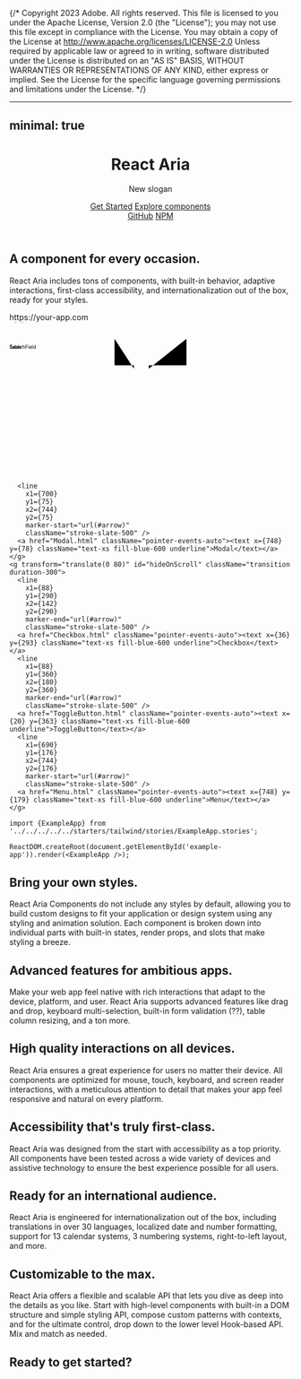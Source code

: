 {/* Copyright 2023 Adobe. All rights reserved.
This file is licensed to you under the Apache License, Version 2.0 (the "License");
you may not use this file except in compliance with the License. You may obtain a copy
of the License at http://www.apache.org/licenses/LICENSE-2.0
Unless required by applicable law or agreed to in writing, software distributed under
the License is distributed on an "AS IS" BASIS, WITHOUT WARRANTIES OR REPRESENTATIONS
OF ANY KIND, either express or implied. See the License for the specific language
governing permissions and limitations under the License. */}



---
minimal: true
---

<header className="text-center py-40 bg-gradient-to-r from-blue-300 to-slate-300">

# React Aria

New slogan

<div className="inline-flex gap-4 mt-10">
  <a href="getting-started.html" className="bg-purple-600 text-white text-xl px-8 py-4 rounded-lg">Get Started</a>
  <a href="components.html" className="bg-purple-600 text-white text-xl px-8 py-4 rounded-lg">Explore components</a>
</div>

<nav className="absolute right-0 top-0 p-4">
  <a href="https://github.com/adobe/react-spectrum" target="_blank">GitHub</a>
  <a href="https://npmjs.com/react-aria-components">NPM</a>
</nav>

</header>

<main className="max-w-6xl mx-auto">

<section className="py-20 px-40 my-10 rounded-3xl" style={{background: 'conic-gradient(rgba(150, 180, 248, 0.4), rgba(69, 136, 244, 0.4), rgba(174, 120, 247, 0.4), rgba(255, 44, 206, 0.4), rgba(250, 167, 167, 0.4), rgba(247, 95, 97, 0.4), rgba(250, 198, 128, 0.4), rgba(253, 234, 4, 0.4), rgba(191, 255, 180, 0.4), rgba(169, 178, 247, 0.4), rgba(149, 93, 255, 0.4), rgba(150, 180, 248, 0.4))'}}>

## A component for every occasion.

React Aria includes tons of components, with built-in behavior, adaptive interactions, first-class accessibility, and internationalization out of the box, ready for your styles.

<div className="relative pt-20">
  <div className="flex flex-col border border-black/10 bg-clip-content border-solid dark:bg-gray-900 dark:border-gray-700 dark:text-white delay-100 duration-700 ease-out h-[450px] max-w-[600px] mx-auto overflow-hidden rounded-lg shadow-2xl text-black transition w-full translate-y-0 opacity-100">
    <div className="bg-gray-200/80 backdrop-blur-md dark:bg-gray-800 border-b border-black/5 flex flex-row justify-center px-3 py-2 relative">
      <div className="absolute flex flex-row left-4 top-3.5">
        <div className="bg-red-500 h-3 mr-2 rounded-full w-3"></div>
        <div className="bg-yellow-500 h-3 mr-2 rounded-full w-3"></div>
        <div className="bg-green-500 h-3 rounded-full w-3"></div>
      </div>
      <div className="bg-gray-400/40 dark:bg-gray-700 lg:px-10 md:ml-0 md:px-4 ml-16 px-10 py-1 rounded-md text-slate-500 text-xs">https://your-app.com</div>
    </div>
    <div className="flex-1 overflow-auto bg-white" id="example-app" />
  </div>
  <svg viewBox="0 0 832 450" className="absolute top-0 left-0 z-20 pointer-events-none">
    <defs>
      <marker
        id="arrow"
        viewBox="0 0 6 6"
        refX={3}
        refY={3}
        markerWidth={6}
        markerHeight={6}
        orient="auto-start-reverse"
        className="fill-slate-500">
        <circle r={3} cx={3} cy={3} />
      </marker>
    </defs>
    <polyline
      points="310,50 310,128 367,128 367,138"
      marker-end="url(#arrow)"
      className="stroke-slate-500 fill-none" />
    <a href="Popover.html" className="pointer-events-auto"><text x={290} y={44} className="text-xs fill-blue-600 underline">Popover</text></a>
    <polyline
      points="522,50 522,128 411,128 411,138"
      marker-end="url(#arrow)"
      className="stroke-slate-500 fill-none" />
    <a href="Tooltip.html" className="pointer-events-auto"><text x={504} y={44} className="text-xs fill-blue-600 underline">Tooltip</text></a>
    <g transform="translate(0 80)">
      <line
        x1={88}
        y1={75}
        x2={132}
        y2={75}
        marker-end="url(#arrow)"
        className="stroke-slate-500" />
      <a href="SearchField.html" className="pointer-events-auto"><text x={28} y={78} className="text-xs fill-blue-600 underline">SearchField</text></a>
      <line
        x1={88}
        y1={170}
        x2={132}
        y2={170}
        marker-end="url(#arrow)"
        className="stroke-slate-500" />
      <a href="Table.html" className="pointer-events-auto"><text x={58} y={173} className="text-xs fill-blue-600 underline">Table</text></a>

      <line
        x1={700}
        y1={75}
        x2={744}
        y2={75}
        marker-start="url(#arrow)"
        className="stroke-slate-500" />
      <a href="Modal.html" className="pointer-events-auto"><text x={748} y={78} className="text-xs fill-blue-600 underline">Modal</text></a>
    </g>
    <g transform="translate(0 80)" id="hideOnScroll" className="transition duration-300">
      <line
        x1={88}
        y1={290}
        x2={142}
        y2={290}
        marker-end="url(#arrow)"
        className="stroke-slate-500" />
      <a href="Checkbox.html" className="pointer-events-auto"><text x={36} y={293} className="text-xs fill-blue-600 underline">Checkbox</text></a>
      <line
        x1={88}
        y1={360}
        x2={180}
        y2={360}
        marker-end="url(#arrow)"
        className="stroke-slate-500" />
      <a href="ToggleButton.html" className="pointer-events-auto"><text x={20} y={363} className="text-xs fill-blue-600 underline">ToggleButton</text></a>
      <line
        x1={690}
        y1={176}
        x2={744}
        y2={176}
        marker-start="url(#arrow)"
        className="stroke-slate-500" />
      <a href="Menu.html" className="pointer-events-auto"><text x={748} y={179} className="text-xs fill-blue-600 underline">Menu</text></a>
    </g>
  </svg>
</div>

</section>

```tsx import
import {ExampleApp} from '../../../../../starters/tailwind/stories/ExampleApp.stories';

ReactDOM.createRoot(document.getElementById('example-app')).render(<ExampleApp />);
```

<section className="my-10">

## Bring your own styles.

React Aria Components do not include any styles by default, allowing you to build custom designs to fit your application or design system using any styling and animation solution. Each component is broken down into individual parts with built-in states, render props, and slots that make styling a breeze.

</section>

<section className="my-10">

## Advanced features for ambitious apps.

Make your web app feel native with rich interactions that adapt to the device, platform, and user. React Aria supports advanced features like drag and drop, keyboard multi-selection, built-in form validation (??), table column resizing, and a ton more.

</section>

<section className="my-10">

## High quality interactions on all devices.

React Aria ensures a great experience for users no matter their device. All components are optimized for mouse, touch, keyboard, and screen reader interactions, with a meticulous attention to detail that makes your app feel responsive and natural on every platform.

</section>

<section className="my-10">

## Accessibility that's truly first-class.

React Aria was designed from the start with accessibility as a top priority. All components have been tested across a wide variety of devices and assistive technology to ensure the best experience possible for all users.

</section>

<section className="my-10">

## Ready for an international audience.

React Aria is engineered for internationalization out of the box, including translations in over 30 languages, localized date and number formatting, support for 13 calendar systems, 3 numbering systems, right-to-left layout, and more.

</section>

<section className="my-10">

## Customizable to the max.

React Aria offers a flexible and scalable API that lets you dive as deep into the details as you like. Start with high-level components with built-in a DOM structure and simple styling API, compose custom patterns with contexts, and for the ultimate control, drop down to the lower level Hook-based API. Mix and match as needed.

</section>

<section className="my-10">

## Ready to get started?

</section>

</main>

